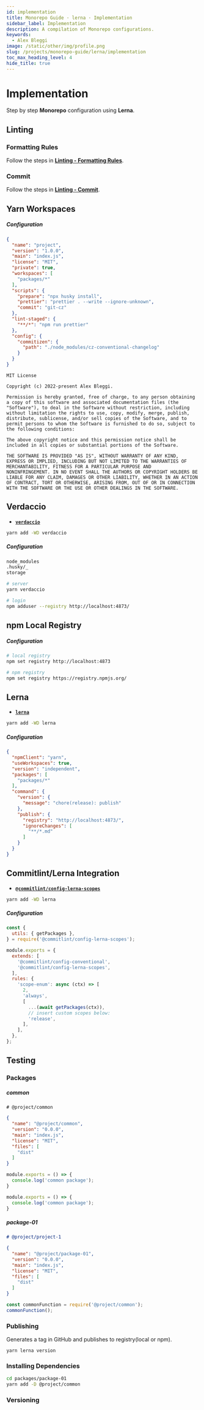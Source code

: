 ```yaml
---
id: implementation
title: Monorepo Guide · lerna · Implementation
sidebar_label: Implementation
description: A compilation of Monorepo configurations.
keywords:
  - Alex Bleggi
image: /static/other/img/profile.png
slug: /projects/monorepo-guide/lerna/implementation
toc_max_heading_level: 4
hide_title: true
---
```



# Implementation

Step by step **Monorepo** configuration using **Lerna**.

## Linting

### Formatting Rules

Follow the steps in **[Linting - Formatting Rules](/docs/projects/linting-formatting-rules/implementation)**.

### Commit

Follow the steps in **[Linting - Commit](/docs/projects/linting-commit/implementation)**.

## Yarn Workspaces

##### Configuration

```json {6,7-9} title="package.json"
{
  "name": "project",
  "version": "1.0.0",
  "main": "index.js",
  "license": "MIT",
  "private": true,
  "workspaces": [
    "packages/*"
  ],
  "scripts": {
    "prepare": "npx husky install",
    "prettier": "prettier . --write --ignore-unknown",
    "commit": "git-cz"
  },
  "lint-staged": {
    "**/*": "npm run prettier"
  },
  "config": {
    "commitizen": {
      "path": "./node_modules/cz-conventional-changelog"
    }
  }
}
```

```text title="LICENSE.md"
MIT License

Copyright (c) 2022-present Alex Bleggi.

Permission is hereby granted, free of charge, to any person obtaining
a copy of this software and associated documentation files (the
"Software"), to deal in the Software without restriction, including
without limitation the rights to use, copy, modify, merge, publish,
distribute, sublicense, and/or sell copies of the Software, and to
permit persons to whom the Software is furnished to do so, subject to
the following conditions:

The above copyright notice and this permission notice shall be
included in all copies or substantial portions of the Software.

THE SOFTWARE IS PROVIDED "AS IS", WITHOUT WARRANTY OF ANY KIND,
EXPRESS OR IMPLIED, INCLUDING BUT NOT LIMITED TO THE WARRANTIES OF
MERCHANTABILITY, FITNESS FOR A PARTICULAR PURPOSE AND
NONINFRINGEMENT. IN NO EVENT SHALL THE AUTHORS OR COPYRIGHT HOLDERS BE
LIABLE FOR ANY CLAIM, DAMAGES OR OTHER LIABILITY, WHETHER IN AN ACTION
OF CONTRACT, TORT OR OTHERWISE, ARISING FROM, OUT OF OR IN CONNECTION
WITH THE SOFTWARE OR THE USE OR OTHER DEALINGS IN THE SOFTWARE.
```

## Verdaccio

- **[`verdaccio`](https://www.npmjs.com/package/verdaccio)**

```bash
yarn add -WD verdaccio
```

##### Configuration

```txt {3} title=".gitignore"
node_modules
.husky/_
storage
```

```bash
# server
yarn verdaccio

# login
npm adduser --registry http://localhost:4873/
```

## npm Local Registry

##### Configuration

```bash
# local registry
npm set registry http://localhost:4873

# npm registry
npm set registry https://registry.npmjs.org/
```

## Lerna

- **[`lerna`](https://www.npmjs.com/package/lerna)**

```bash
yarn add -WD lerna
```

##### Configuration

```json {1-21} title="lerna.json"
{
  "npmClient": "yarn",
  "useWorkspaces": true,
  "version": "independent",
  "packages": [
    "packages/*"
  ],
  "command": {
    "version": {
      "message": "chore(release): publish"
    },
    "publish": {
      "registry": "http://localhost:4873/",
      "ignoreChanges": [
        "**/*.md"
      ]
    }
  }
}
```

## Commitlint/Lerna Integration

- **[`@commitlint/config-lerna-scopes`](https://www.npmjs.com/package/@commitlint/config-lerna-scopes)**

```bash
yarn add -WD lerna
```

##### Configuration

```javascript {1-21} title="commitlint.config.js"
const {
  utils: { getPackages },
} = require('@commitlint/config-lerna-scopes');

module.exports = {
  extends: [
    '@commitlint/config-conventional',
    '@commitlint/config-lerna-scopes',
  ],
  rules: {
    'scope-enum': async (ctx) => [
      2,
      'always',
      [
        ...(await getPackages(ctx)),
        // insert custom scopes below:
        'release',
      ],
    ],
  },
};
```

## Testing

### Packages

##### common

```text title="packages/common/README.md"
# @project/common
```

```json title="packages/common/package.json"
{
  "name": "@project/common",
  "version": "0.0.0",
  "main": "index.js",
  "license": "MIT",
  "files": [
    "dist"
  ]
}
```

```javascript title="packages/common/index.js"
module.exports = () => {
  console.log('common package');
}
```

```javascript title="packages/common/dist/index.js"
module.exports = () => {
  console.log('common package');
}
```

##### package-01

```md title="packages/package-01/README.md"
# @project/project-1
```

```json title="packages/package-01/package.json"
{
  "name": "@project/package-01",
  "version": "0.0.0",
  "main": "index.js",
  "license": "MIT",
  "files": [
    "dist"
  ]
}
```

```javascript title="packages/server/index.js"
const commonFunction = require('@project/common');
commonFunction();
```

### Publishing

Generates a tag in GitHub and publishes to registry(local or npm).

```
yarn lerna version
```

### Installing Dependencies

```bash
cd packages/package-01
yarn add -D @project/common
```

### Versioning
